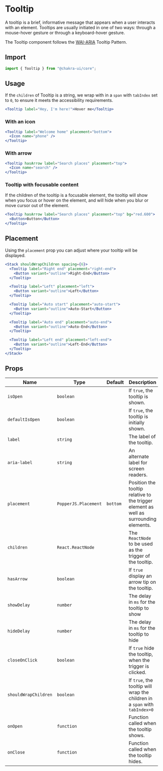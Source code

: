 # Tooltip

A tooltip is a brief, informative message that appears when a user interacts
with an element. Tooltips are usually initiated in one of two ways: through a
mouse-hover gesture or through a keyboard-hover gesture.

<carbon-ad></carbon-ad>

The Tooltip component follows the
[WAI-ARIA](https://www.w3.org/TR/wai-aria-practices/#tooltip) Tooltip Pattern.

## Import

```js
import { Tooltip } from "@chakra-ui/core";
```

## Usage

If the `children` of Tooltip is a string, we wrap with in a `span` with
`tabIndex` set to `0`, to ensure it meets the accessibility requirements.

```jsx
<Tooltip label="Hey, I'm here!">Hover me</Tooltip>
```

### With an icon

```jsx
<Tooltip label="Welcome home" placement="bottom">
  <Icon name="phone" />
</Tooltip>
```

### With arrow

```jsx
<Tooltip hasArrow label="Search places" placement="top">
  <Icon name="search" />
</Tooltip>
```

### Tooltip with focusable content

If the children of the tooltip is a focusable element, the tooltip will show
when you focus or hover on the element, and will hide when you blur or move
cursor out of the element.

```jsx
<Tooltip hasArrow label="Search places" placement="top" bg="red.600">
  <Button>Button</Button>
</Tooltip>
```

## Placement

Using the `placement` prop you can adjust where your tooltip will be displayed.

```jsx
<Stack shouldWrapChildren spacing={6}>
  <Tooltip label="Right end" placement="right-end">
    <Button variant="outline">Right-End</Button>
  </Tooltip>

  <Tooltip label="Left" placement="left">
    <Button variant="outline">Left</Button>
  </Tooltip>

  <Tooltip label="Auto start" placement="auto-start">
    <Button variant="outline">Auto-Start</Button>
  </Tooltip>

  <Tooltip label="Auto end" placement="auto-end">
    <Button variant="outline">Auto-End</Button>
  </Tooltip>

  <Tooltip label="Left end" placement="left-end">
    <Button variant="outline">Left-End</Button>
  </Tooltip>
</Stack>
```

## Props

| Name                 | Type                 | Default  | Description                                                                           |
| -------------------- | -------------------- | -------- | ------------------------------------------------------------------------------------- |
| `isOpen`             | `boolean`            |          | If `true`, the tooltip is shown.                                                      |
| `defaultIsOpen`      | `boolean`            |          | If `true`, the tooltip is initially shown.                                            |
| `label`              | `string`             |          | The label of the tooltip.                                                             |
| `aria-label`         | `string`             |          | An alternate label for screen readers.                                                |
| `placement`          | `PopperJS.Placement` | `bottom` | Position the tooltip relative to the trigger element as well as surrounding elements. |
| `children`           | `React.ReactNode`    |          | The `ReactNode` to be used as the trigger of the tooltip.                             |
| `hasArrow`           | `boolean`            |          | If `true` display an arrow tip on the tooltip.                                        |
| `showDelay`          | `number`             |          | The delay in `ms` for the tooltip to show                                             |
| `hideDelay`          | `number`             |          | The delay in `ms` for the tooltip to hide                                             |
| `closeOnClick`       | `boolean`            |          | If `true` hide the tooltip, when the trigger is clicked.                              |
| `shouldWrapChildren` | `boolean`            |          | If `true`, the tooltip will wrap the children in a `span` with `tabIndex=0`           |
| `onOpen`             | `function`           |          | Function called when the tooltip shows.                                               |
| `onClose`            | `function`           |          | Function called when the tooltip hides.                                               |
